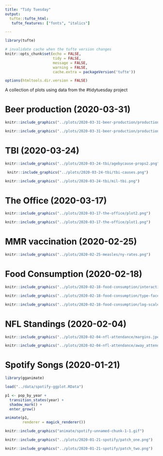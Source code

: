 ```yaml
---
title: "Tidy Tuesday"
output:
  tufte::tufte_html:
   tufte_features: ["fonts", "italics"]

---
```


```r
library(tufte)

# invalidate cache when the tufte version changes
knitr::opts_chunk$set(echo = FALSE,
                      tidy = FALSE, 
                      message = FALSE,
                      warning = FALSE,
                      cache.extra = packageVersion('tufte'))

options(htmltools.dir.version = FALSE)
```


A collection of plots using data from the #tidytuesday project  

# Beer production (2020-03-31) 

```r
knitr::include_graphics("../plots/2020-03-31-beer-production/production-statebin.png")

```


```r
knitr::include_graphics("../plots/2020-03-31-beer-production/production-dumbbell.png")

```

# TBI (2020-03-24)

```r
knitr::include_graphics("../plots/2020-03-24-tbi/agebycause-props2.png")

```


```r
 knitr::include_graphics("../plots/2020-03-24-tbi/tbi-causes.png")
```


```r
knitr::include_graphics("../plots/2020-03-24-tbi/mil-tbi.png")
```



# The Office (2020-03-17)

```r
knitr::include_graphics("../plots/2020-03-17-the-office/plot2.png")

```

```r
knitr::include_graphics("../plots/2020-03-17-the-office/plot1.png")

```


# MMR vaccination (2020-02-25)  

```r
knitr::include_graphics("../plots/2020-02-25-measles/ny-rates.png")
```



# Food Consumption (2020-02-18)  

```r
knitr::include_graphics("../plots/2020-02-18-food-consumption/interaction.png")
```


```r
knitr::include_graphics("../plots/2020-02-18-food-consumption/type-facet.png")
```


```r
knitr::include_graphics("../plots/2020-02-18-food-consumption/log-scales.png")
```




# NFL Standings (2020-02-04)



```r
knitr::include_graphics("../plots/2020-02-04-nfl-attendance/margins.jpeg")
```

```r
knitr::include_graphics("../plots/2020-02-04-nfl-attendance/away_attend.jpeg")
```



# Spotify Songs (2020-01-21)



```r
library(gganimate)

load("../data/spotify-ggplot.RData")

p1 <- pop_by_year +
  transition_states(year) +
  shadow_mark() +
  enter_grow()

animate(p1,
        renderer = magick_renderer())

```


```r
knitr::include_graphics("animate/spotify-unnamed-chunk-1-1.gif")

```


```r
knitr::include_graphics("../plots/2020-01-21-spotify/patch_one.png")

```


```r
knitr::include_graphics("../plots/2020-01-21-spotify/patch_two.png")

```

